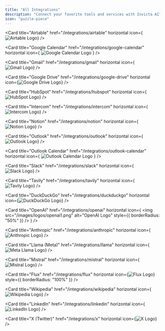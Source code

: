 ```yaml
---
title: "All Integrations"
description: "Connect your favorite tools and services with Invicta AI"
icon: "puzzle-piece"
---
```


<CardGroup cols={2}>

<Card
  title="Airtable"
  href="/integrations/airtable"
  horizontal
  icon={<img src="/images/logos/airtable.png" alt="Airtable Logo" />}
/>

<Card
  title="Google Calendar"
  href="/integrations/google-calendar"
  horizontal
  icon={
    <img src="/images/logos/google-calendar.png" alt="Google Calendar Logo" />
  }
/>

<Card
  title="Gmail"
  href="/integrations/gmail"
  horizontal
  icon={<img src="/images/logos/gmail.png" alt="Gmail Logo" />}
/>

<Card
  title="Google Drive"
  href="/integrations/google-drive"
  horizontal
  icon={<img src="/images/logos/google-drive.png" alt="Google Drive Logo" />}
/>

<Card
  title="HubSpot"
  href="/integrations/hubspot"
  horizontal
  icon={<img src="/images/logos/hubspot.png" alt="HubSpot Logo" />}
/>

<Card
  title="Intercom"
  href="/integrations/intercom"
  horizontal
  icon={<img src="/images/logos/intercom.png" alt="Intercom Logo" />}
/>

<Card
  title="Notion"
  href="/integrations/notion"
  horizontal
  icon={<img src="/images/logos/notion.png" alt="Notion Logo" />}
/>

<Card
  title="Outlook"
  href="/integrations/outlook"
  horizontal
  icon={<img src="/images/logos/outlook.png" alt="Outlook Logo" />}
/>

<Card
  title="Outlook Calendar"
  href="/integrations/outlook-calendar"
  horizontal
  icon={
    <img src="/images/logos/outlook-calendar.png" alt="Outlook Calendar Logo" />
  }
/>

<Card
  title="Slack"
  href="/integrations/slack"
  horizontal
  icon={<img src="/images/logos/slack.png" alt="Slack Logo" />}
/>

<Card
  title="Tavily"
  href="/integrations/tavily"
  horizontal
  icon={<img src="/images/logos/tavily.png" alt="Tavily Logo" />}
/>

<Card
  title="DuckDuckGo"
  href="/integrations/duckduckgo"
  horizontal
  icon={<img src="/images/logos/duckduckgo.png" alt="DuckDuckGo Logo" />}
/>

<Card
  title="OpenAI"
  href="/integrations/openai"
  horizontal
  icon={
    <img
      src="/images/logos/openai1.png"
      alt="OpenAI Logo"
      style={{ borderRadius: "50%" }}
    />
  }
/>

<Card
  title="Anthropic"
  href="/integrations/anthropic"
  horizontal
  icon={<img src="/images/logos/anthropic.png" alt="Anthropic Logo" />}
/>

<Card
  title="Llama (Meta)"
  href="/integrations/llama"
  horizontal
  icon={<img src="/images/logos/meta.png" alt="Meta Llama Logo" />}
/>

<Card
  title="Mistral"
  href="/integrations/mistral"
  horizontal
  icon={<img src="/images/logos/mistral.png" alt="Mistral Logo" />}
/>

<Card
  title="Flux"
  href="/integrations/flux"
  horizontal
  icon={<img src="/images/logos/flux.png" alt="Flux Logo" />}
  style={{ borderRadius: "100%" }}
/>

<Card
  title="Wikipedia"
  href="/integrations/wikipedia"
  horizontal
  icon={<img src="/images/logos/wikipedia.png" alt="Wikipedia Logo" />}
/>

<Card
  title="LinkedIn"
  href="/integrations/linkedin"
  horizontal
  icon={<img src="/images/logos/linkedin.png" alt="LinkedIn Logo" />}
/>

<Card
  title="X (Twitter)"
  href="/integrations/x"
  horizontal
  icon={<img src="/images/logos/x.png" alt="X Logo" />}
/>

</CardGroup>
